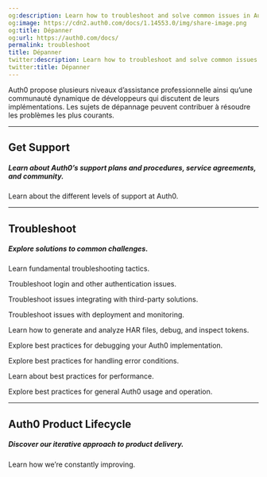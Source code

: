 ```yaml
---
og:description: Learn how to troubleshoot and solve common issues in Auth0.
og:image: https://cdn2.auth0.com/docs/1.14553.0/img/share-image.png
og:title: Dépanner
og:url: https://auth0.com/docs/
permalink: troubleshoot
title: Dépanner
twitter:description: Learn how to troubleshoot and solve common issues in Auth0.
twitter:title: Dépanner
---
```



<AuthDocsPipeline/>

Auth0 propose plusieurs niveaux d’assistance professionnelle ainsi qu’une communauté dynamique de développeurs qui discutent de leurs implémentations. Les sujets de dépannage peuvent contribuer à résoudre les problèmes les plus courants.

---

## Get Support

##### Learn about Auth0’s support plans and procedures, service agreements, and community.

<Card title="Customer Support" href="/docs/troubleshoot/customer-support">

Learn about the different levels of support at Auth0.

</Card>

---

## Troubleshoot

##### Explore solutions to common challenges.

<Card title="Commonplace Issues" href="/docs/troubleshoot/basic-issues">

Learn fundamental troubleshooting tactics.

</Card><Card title="Authentication Issues" href="/docs/troubleshoot/authentication-issues">

Troubleshoot login and other authentication issues.

</Card><Card title="Integration and Extensibility Issues" href="/docs/troubleshoot/integration-extensibility-issues">

Troubleshoot issues integrating with third-party solutions.

</Card><Card title="Deploy and Monitor Issues" href="/docs/troubleshoot/deploy-monitor-issues">

Troubleshoot issues with deployment and monitoring.

</Card><Card title="Troubleshooting Tools" href="/docs/troubleshoot/troubleshooting-tools">

Learn how to generate and analyze HAR files, debug, and inspect tokens.

</Card><Card title="Debugging Best Practices" href="/docs/troubleshoot/debugging-best-practices">

Explore best practices for debugging your Auth0 implementation.

</Card><Card title="Error Handling Best Practices" href="/docs/troubleshoot/error-handling-best-practices">

Explore best practices for handling error conditions.

</Card><Card title="Performance Best Practices" href="/docs/troubleshoot/performance-best-practices">

Learn about best practices for performance.

</Card><Card title="General Usage and Operations Best Practices" href="/docs/troubleshoot/general-usage-and-operations-best-practices">

Explore best practices for general Auth0 usage and operation.

</Card>

---

## Auth0 Product Lifecycle

##### Discover our iterative approach to product delivery.

<Card title="Product Lifecycle" href="/docs/troubleshoot/product-lifecycle">

Learn how we’re constantly improving.

</Card>